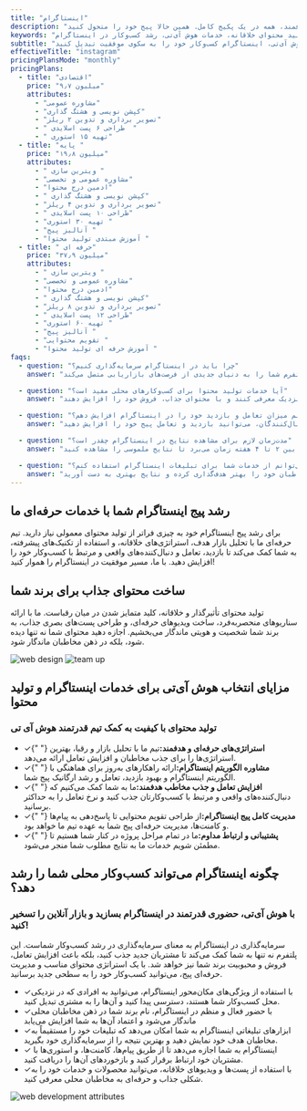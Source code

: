 ```yaml
---
title: "اینستاگرام"
description: "با خدمات حرفه‌ای اینستاگرام و تولید محتوای هوش آی‌تی، رشد واقعی کسب‌وکار خود را تجربه کنید. ارائه سناریوهای خلاقانه، ساخت ویدیوهای حرفه‌ای، مشاوره الگوریتم اینستاگرام، مدیریت پیج و جذب مخاطبان هدفمند، همه در یک پکیج کامل. همین حالا پیج خود را متحول کنید!"
keywords: "تولید محتوا اینستاگرام، مدیریت پیج اینستاگرام، رشد پیج اینستاگرام، خدمات حرفه‌ای اینستاگرام، مشاوره الگوریتم اینستاگرام، تولید ویدیو حرفه‌ای، جذب مخاطب هدفمند، مدیریت شبکه‌های اجتماعی، تولید محتوای خلاقانه، خدمات هوش آی‌تی، رشد کسب‌وکار در اینستاگرام"
subtitle: "با خدمات حرفه‌ای هوش آی‌تی، اینستاگرام کسب‌وکار خود را به سکوی موفقیت تبدیل کنید!"
effectiveTitle: "instagram"
pricingPlansMode: "monthly"
pricingPlans:
  - title: "اقتصادی"
    price: "۹٫۷ میلیون"
    attributes:
      - "مشاوره عمومی"
      - "کپشن نویسی و هشتگ گذاری"
      - "تصویر برداری و تدوین ۲ ریلز"
      - " طراحی ۶ پست اسلایدی  "
      - " تهیه ۱۵ استوری"
  - title: "پایه "
    price: "۱۹٫۸ میلیون"
    attributes:
      - " ویترین سازی "
      - "مشاوره عمومی و تخصصی"
      - "ادمین درج محتوا"
      - " کپشن نویسی و هشتگ گذاری"
      - "تصویر برداری و تدوین ۴ ریلز"
      - " طراحی ۱۰ پست اسلایدی"
      - "تهیه ۳۰ استوری "
      - "آنالیز پیج "
      - "آموزش مبتدی تولید محتوا "
  - title: " حرفه ای"
    price: "۳۷٫۹ میلیون"
    attributes:
      - " ویترین سازی "
      - "مشاوره عمومی و تخصصی"
      - "ادمین درج محتوا"
      - " کپشن نویسی و هشتگ گذاری"
      - "تصویر برداری و تدوین ۸ ریلز"
      - " طراحی ۱۲ پست اسلایدی"
      - "تهیه ۶۰ استوری "
      - "آنالیز پیج "
      - "تقویم محتوایی "
      - "آموزش حرفه ای تولید محتوا "
faqs:
  - question: "چرا باید در اینستاگرام سرمایه‌گذاری کنیم؟"
    answer: "اینستاگرام به عنوان یک پلتفرم قدرتمند، ابزاری عالی برای جذب مشتریان جدید، ارتقاء برند و افزایش تعامل با مخاطبان هدف است. این پلتفرم شما را به دنیای جدیدی از فرصت‌های بازاریابی متصل می‌کند."

  - question: "آیا خدمات تولید محتوا برای کسب‌وکارهای محلی مفید است؟"
    answer: "بله، خدمات تولید محتوا به کسب‌وکارهای محلی کمک می‌کند تا برند خود را به مخاطبان نزدیک معرفی کنند و با محتوای جذاب، فروش خود را افزایش دهند."

  - question: "چگونه می‌توانم میزان تعامل و بازدید خود را در اینستاگرام افزایش دهم؟"
    answer: "با استفاده از تکنیک‌های بهینه‌سازی الگوریتم اینستاگرام، تولید محتوای جذاب و هدفمند، و تعامل مداوم با دنبال‌کنندگان، می‌توانید بازدید و تعامل پیج خود را افزایش دهید."

  - question: "مدت‌زمان لازم برای مشاهده نتایج در اینستاگرام چقدر است؟"
    answer: "بسته به استراتژی و نوع محتوای تولید شده، معمولاً بین ۲ تا ۴ هفته زمان می‌برد تا نتایج ملموسی را مشاهده کنید."

  - question: "آیا می‌توانم از خدمات شما برای تبلیغات اینستاگرام استفاده کنم؟"
    answer: "بله، ما خدمات تبلیغات هدفمند اینستاگرام را نیز ارائه می‌دهیم تا شما بتوانید مخاطبان خود را بهتر هدف‌گذاری کرده و نتایج بهتری به دست آورید."
---
```




<div class='grid grid-cols-1 md:grid-cols-5 gap-y-10 md:gap-x-16 md:gap-y-60 pt-12 md:pt-28 items-center'>
<div class='md:col-span-3'>
<h2 class='text-3xl py-3' data-aos='fade-left'> رشد پیج اینستاگرام شما با خدمات حرفه‌ای ما</h2>
<p class='text-justify opacity-85' data-aos='fade-up'> برای رشد پیج اینستاگرام خود به چیزی فراتر از تولید محتوای معمولی نیاز دارید. تیم حرفه‌ای ما با تحلیل بازار هدف، استراتژی‌های خلاقانه، و استفاده از تکنیک‌های پیشرفته، به شما کمک می‌کند تا بازدید، تعامل و دنبال‌کننده‌های واقعی و مرتبط با کسب‌وکار خود را افزایش دهید. با ما، مسیر موفقیت در اینستاگرام را هموار کنید!</p>
<h2 class='text-3xl pt-4 pb-2' data-aos='fade-up'>  ساخت محتوای جذاب برای برند شما</h2>
<p class='leading-6 opacity-85 text-justify' data-aos='fade-up'>تولید محتوای تأثیرگذار و خلاقانه، کلید متمایز شدن در میان رقباست. ما با ارائه سناریوهای منحصربه‌فرد، ساخت ویدیوهای حرفه‌ای، و طراحی پست‌های بصری جذاب، به برند شما شخصیت و هویتی ماندگار می‌بخشیم. اجازه دهید محتوای شما نه تنها دیده شود، بلکه در ذهن مخاطبان ماندگار شود.</p>
</div>
<Image src={instagram1} alt='web design' class='md:col-span-2 row-start-1 md:row-auto' data-aos='zoom-in' />
<Image src={instagram2} alt='team up' class="md:col-span-2" data-aos="zoom-in"  />

<div class="md:col-span-3">
  <h2 class="text-3xl py-3" data-aos="fade-left">
    مزایای انتخاب هوش آی‌تی برای خدمات اینستاگرام و تولید محتوا
  </h2>
  <h3 class="text-sky-400 pb-5" data-aos="fade-up">
    تولید محتوای با کیفیت به کمک تیم قدرتمند هوش آی تی
  </h3>
  <ul class="p-2 flex flex-col gap-2 font-light" data-aos="fade-up">
    <li>
      <span class="text-2xl pe-1 text-sky-400">&#10003;</span>{" "}
      <strong class="font-medium"> استراتژی‌های حرفه‌ای و هدفمند:</strong>تیم ما
      با تحلیل بازار و رقبا، بهترین استراتژی‌ها را برای جذب مخاطبان و افزایش
      تعامل ارائه می‌دهد.
    </li>
    <li>
      <span class="text-2xl pe-1 text-sky-400">&#10003;</span>{" "}
      <strong class="font-medium"> مشاوره الگوریتم اینستاگرام:</strong>ارائه
      راهکارهای به‌روز برای هماهنگی با الگوریتم اینستاگرام و بهبود بازدید، تعامل
      و رشد ارگانیک پیج شما.
    </li>
    <li>
      <span class="text-2xl pe-1 text-sky-400">&#10003;</span>{" "}
      <strong class="font-medium"> افزایش تعامل و جذب مخاطب هدفمند:</strong>ما
      به شما کمک می‌کنیم که دنبال‌کننده‌های واقعی و مرتبط با کسب‌وکارتان جذب
      کنید و نرخ تعامل را به حداکثر برسانید.
    </li>
    <li>
      <span class="text-2xl pe-1 text-sky-400">&#10003;</span>{" "}
      <strong class="font-medium"> مدیریت کامل پیج اینستاگرام:</strong>از طراحی
      تقویم محتوایی تا پاسخ‌دهی به پیام‌ها و کامنت‌ها، مدیریت حرفه‌ای پیج شما به
      عهده تیم ما خواهد بود.
    </li>
    <li>
      <span class="text-2xl pe-1 text-sky-400">&#10003;</span>{" "}
      <strong class="font-medium"> پشتیبانی و ارتباط مداوم:</strong>ما در تمام
      مراحل پروژه در کنار شما هستیم تا مطمئن شویم خدمات ما به نتایج مطلوب شما
      منجر می‌شود.
    </li>
  </ul>
</div>

<div class='md:col-span-3'>
<h2 class='text-3xl py-3 ' data-aos='fade-left'>چگونه اینستاگرام می‌تواند کسب‌وکار محلی شما را رشد دهد؟</h2>
<h3 class="text-sky-400 pb-5" data-aos="fade-up">با هوش آی‌تی، حضوری قدرتمند در اینستاگرام بسازید و بازار آنلاین  را تسخیر کنید!</h3>
<p class='p-2 leading-7' data-aos='fade-up'>سرمایه‌گذاری در اینستاگرام به معنای سرمایه‌گذاری در رشد کسب‌وکار شماست. این پلتفرم نه تنها به شما کمک می‌کند تا مشتریان جدید جذب کنید، بلکه باعث افزایش تعامل، فروش و محبوبیت برند شما نیز خواهد شد. با یک استراتژی محتوای مناسب و مدیریت حرفه‌ای پیج، می‌توانید کسب‌وکار خود را به سطحی جدید برسانید.</p>
<ul class='p-2 flex flex-col gap-2 font-light' data-aos='fade-up'>
<li>
  <span class='text-2xl pe-1 text-sky-400'>&#10003;</span>با استفاده از ویژگی‌های مکان‌محور اینستاگرام، می‌توانید به افرادی که در نزدیکی محل کسب‌وکار شما هستند، دسترسی پیدا کنید و آن‌ها را به مشتری تبدیل کنید.
</li>
<li>
  <span class="text-2xl pe-1 text-sky-400">&#10003;</span>با حضور فعال و منظم در اینستاگرام، نام برند شما در ذهن مخاطبان محلی ماندگار می‌شود و اعتماد آن‌ها به شما افزایش می‌یابد
</li>
<li>
  <span class="text-2xl pe-1 text-sky-400">&#10003;</span>ابزارهای تبلیغاتی اینستاگرام به شما امکان می‌دهد که تبلیغات خود را مستقیماً به مخاطبان هدف خود نمایش دهید و بهترین نتیجه را از سرمایه‌گذاری خود بگیرید.
</li>
<li>
  <span class="text-2xl pe-1 text-sky-400">&#10003;</span> اینستاگرام به شما اجازه می‌دهد تا از طریق پیام‌ها، کامنت‌ها، و استوری‌ها با مشتریان خود ارتباط برقرار کنید و بازخوردهای آن‌ها را دریافت کنید.
</li>
<li>
  <span class="text-2xl pe-1 text-sky-400">&#10003;</span>با استفاده از پست‌ها و ویدیوهای خلاقانه، می‌توانید محصولات و خدمات خود را به شکلی جذاب و حرفه‌ای به مخاطبان محلی معرفی کنید.
</li>

</ul>

</div>
<Image src={instagram3} alt='web development attributes' class='md:col-span-2 row-start-5 md:row-auto' data-aos='zoom-in' />

</div>
